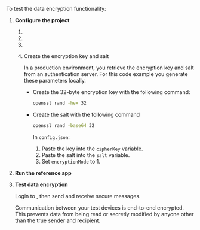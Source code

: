 
To test the data encryption functionality:

1. **Configure the project**

    1. <OpenConfig/>
    1. <SetAppId/>
    1. <SetAuthenticationMethod/>
    1. Create the encryption key and salt
    
        In a production environment, you retrieve the encryption key and salt from an authentication server. For this code example you generate these parameters locally.

        * Create the 32-byte encryption key with the following command:

            ```bash
            openssl rand -hex 32
            ```
      
        * Create the salt with the following command

            ```bash
            openssl rand -base64 32
            ```

            In `config.json`:
            1. Paste the key into the `cipherKey` variable.
            1. Paste the salt into the `salt` variable.
            1. Set `encryptionMode` to 1.

1. **Run the reference app**

    <RunApp/>

1. **Test data encryption**

    Login to <Vg k="SIG"/>, then send and receive secure messages.

    Communication between your test devices is end-to-end encrypted. This prevents data from being read or secretly modified by anyone other than the true sender and recipient.